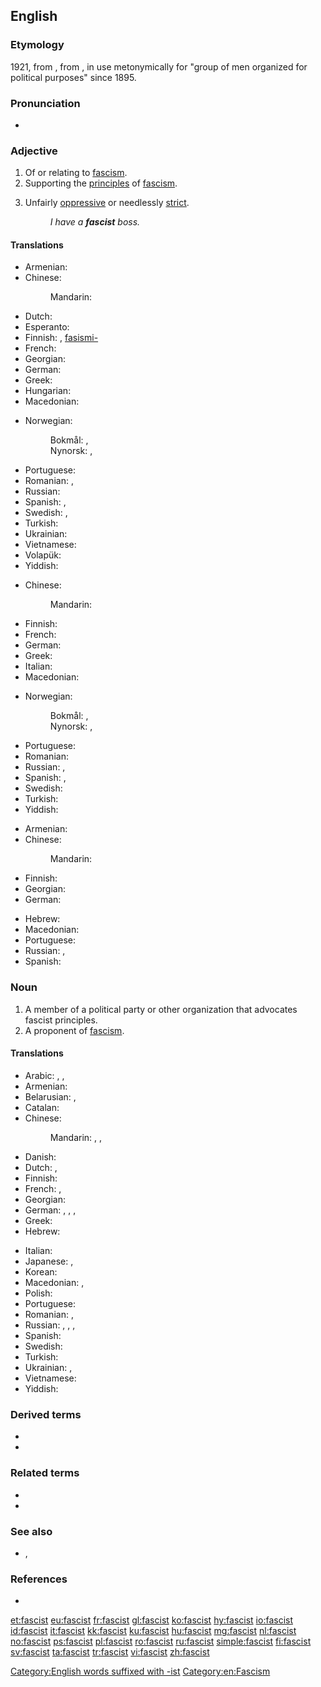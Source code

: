 {{also|Fascist}}
==English==
{{wikipedia|Fascism}}

===Etymology===
1921, from {{etyl|it|en}} {{m|it|fascista}},   from {{m|it|fascio||bundle, bunch}}, in use metonymically for  "group of men organized for political purposes" since 1895.

===Pronunciation===
* {{a|US}} {{IPA|/ˈfæʃɪst/|lang=en}}

===Adjective===
{{en-adj}}

# Of or relating to [[fascism]].
# Supporting the [[principles]] of [[fascism]].
# {{lb|en|informal}} Unfairly [[oppressive]] or needlessly [[strict]].
#: ''I have a '''fascist''' boss.''

====Translations====
{{trans-top|of or relating to fascism}}
* Armenian: {{t+|hy|ֆաշիստական|sc=Armn}}
* Chinese:
*: Mandarin: {{t-needed|cmn}}
* Dutch: {{t+|nl|fascistisch}}
* Esperanto: {{t|eo|faŝisma}}
* Finnish: {{t+|fi|fasistinen}}, [[fasismi-]] {{qualifier|in compounds}}
* French: {{t+|fr|fasciste}}
* Georgian: {{t|ka|ფაშისტური|sc=Geor}}
* German: {{t+|de|faschistisch}}
* Greek: {{t+|el|φασιστικός}}
* Hungarian: {{t+|hu|fasiszta}}
* Macedonian: {{t|mk|фаши́стички|sc=Cyrl}}
{{trans-mid}}
* Norwegian:
*: Bokmål: {{t|no|fascistisk}}, {{t|no|fasistisk}}
*: Nynorsk: {{t|nn|fascistisk}}, {{t|nn|fasistisk}}
* Portuguese: {{t+|pt|fascista|m|f}}
* Romanian: {{t+|ro|fascist|m}}, {{t+|ro|fascistă|f}}
* Russian: {{t+|ru|фаши́стский}}
* Spanish: {{t+|es|fascista}}, {{qualifier|slang}} {{t+|es|facha|c}}
* Swedish: {{t+|sv|fascistisk}}, {{t|sv|fascistoid}}
* Turkish: {{t+|tr|faşist}}
* Ukrainian: {{t|uk|фаши́стський|sc=Cyrl}}
* Vietnamese: {{t+|vi|phát xít}}
* Volapük: {{t|vo|fajistik}}
* Yiddish: {{t|yi|פֿאַשיסטיש}}
{{trans-bottom}}

{{trans-top|supporting the principles of fascism}}
* Chinese:
*: Mandarin: {{t-needed|cmn}}
* Finnish: {{t+|fi|fasistinen}}
* French: {{t+|fr|fasciste}}
* German: {{t+|de|faschistisch}}
* Greek: {{t+|el|φασιστικός}}
* Italian: {{t+|it|fascista}}
* Macedonian: {{t|mk|фаши́стички|sc=Cyrl}}
{{trans-mid}}
* Norwegian:
*: Bokmål: {{t|no|fascistisk}}, {{t|no|fasistisk}}
*: Nynorsk: {{t|nn|fascistisk}}, {{t|nn|fasistisk}}
* Portuguese: {{t+|pt|fascista|m|f}}
* Romanian: {{t+|ro|fascist}}
* Russian: {{t+|ru|фаши́стский}}, {{t+|ru|фаши́ствующий}}
* Spanish: {{t+|es|fascista|m|f}}, {{qualifier|slang}} {{t+|es|facha|m|f}}
* Swedish: {{t+|sv|fascistisk}}
* Turkish: {{t+|tr|faşist}}
* Yiddish: {{t|yi|פֿאַשיסטיש}}
{{trans-bottom}}

{{trans-top|informal: unfairly oppressive or needlessly strict}}
* Armenian: {{t+|hy|ֆաշիստ|sc=Armn}}
* Chinese:
*: Mandarin: {{t-needed|cmn}}
* Finnish: {{t+|fi|fasistinen}}
* Georgian: {{t|ka|ფაშისტი|sc=Geor}}
* German: {{t+|de|faschistisch}}
{{trans-mid}}
* Hebrew: {{t|he|פשיסט}}
* Macedonian: {{t|mk|фаши́стички|sc=Cyrl}}
* Portuguese: {{t+|pt|fascista|m|f}}
* Russian: {{t+|ru|фаши́стский}}, {{t|ru|фашистообра́зный}}
* Spanish: {{t+|es|fascista|m|f}}
{{trans-bottom}}

===Noun===
{{en-noun}}

# A member of a political party or other organization that advocates fascist principles.
# A proponent of [[fascism]].

====Translations====
{{trans-top|proponent of fascism}}
* Arabic: {{t|ar|فَاشِسْتِيّ|m}}, {{t|ar|فَاشِيّ|m}}, {{t|ar|نَازِي}}
* Armenian: {{t+|hy|ֆաշիստ}}
* Belarusian: {{t|be|фашы́ст|m|sc=Cyrl}}, {{t|be|фашы́стка|f|sc=Cyrl}}
* Catalan: {{t|ca|feixista}}
* Chinese:
*: Mandarin: {{t+|cmn|法西斯|tr=fǎxīsī|sc=Hani}}, {{t+|cmn|納粹|sc=Hani}}, {{t+|cmn|纳粹|tr=nàcuì|sc=Hani}}
* Danish: {{t|da|fascist|c}}
* Dutch: {{t+|nl|fascist|m}}, {{t+|nl|fasciste|f}}
* Finnish: {{t+|fi|fasisti}}
* French: {{t+|fr|fasciste|m}}, {{t+|fr|Nazi|m}}
* Georgian: {{t|ka|ფაშისტი|sc=Geor}}
* German: {{t+|de|Faschist|m}}, {{t+|de|Faschistin|f}}, {{t+|de|Nazi|m}}, {{t|de|Fascho|m}}
* Greek: {{t+|el|φασίστας|m}}
* Hebrew: {{t|he|פשיסט|m|tr=fashist}}
{{trans-mid}}
* Italian: {{t+|it|fascista}}
* Japanese: {{t|ja|ファシスト|tr=fashisuto}}, {{t+|ja|ナチス|tr=nachisu}}
* Korean: {{t+|ko|파시스트|sc=Hang}}
* Macedonian: {{t|mk|фаши́ст|m|sc=Cyrl}}, {{t|mk|фаши́стка|f|sc=Cyrl}}
* Polish: {{t+|pl|faszysta|m}}
* Portuguese: {{t+|pt|fascista|m|f}}
* Romanian: {{t+|ro|fascist|m}}, {{t+|ro|fascistă|f}}
* Russian: {{t+|ru|фаши́ст|m}}, {{t+|ru|фаши́стка|f}}, {{t+|ru|наци́ст|m}}, {{t+|ru|наци́стка|f}}
* Spanish: {{t+|es|fascista|m|f}}
* Swedish: {{t+|sv|fascist|c}}
* Turkish: {{t+|tr|faşist}}
* Ukrainian: {{t+|uk|фаши́ст|m|sc=Cyrl}}, {{t|uk|фаши́стка|f|sc=Cyrl}}
* Vietnamese: {{t|vi|phần tử phát xít}}
* Yiddish: {{t|yi|פֿאַשיסט|tr=fashist|sc=Hebr|m}}
{{trans-bottom}}

===Derived terms===
* {{l|en|clerofascist}}
* {{l|en|Islamofascist}}

===Related terms===
* {{l|en|fascism}}
* {{l|en|fascistic}}

===See also===
* {{l|en|Nazi}}, {{l|en|nazi}}

===References===
* {{EtymOnLine}}

[[Category:English words suffixed with -ist]]
[[Category:en:Fascism]]

[[et:fascist]]
[[eu:fascist]]
[[fr:fascist]]
[[gl:fascist]]
[[ko:fascist]]
[[hy:fascist]]
[[io:fascist]]
[[id:fascist]]
[[it:fascist]]
[[kk:fascist]]
[[ku:fascist]]
[[hu:fascist]]
[[mg:fascist]]
[[nl:fascist]]
[[no:fascist]]
[[ps:fascist]]
[[pl:fascist]]
[[ro:fascist]]
[[ru:fascist]]
[[simple:fascist]]
[[fi:fascist]]
[[sv:fascist]]
[[ta:fascist]]
[[tr:fascist]]
[[vi:fascist]]
[[zh:fascist]]